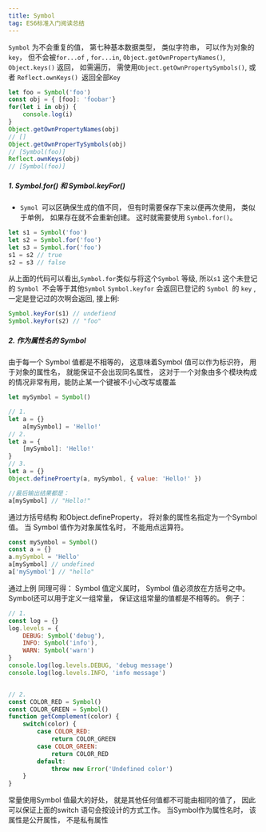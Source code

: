 ```yaml
---
title: Symbol
tag: ES6标准入门阅读总结
---
```


`Symbol` 为不会重复的值， 第七种基本数据类型， 类似字符串， 可以作为对象的`key`， 但不会被`for...of` , `for...in`, `Object.getOwnPropertyNames()`, `Object.keys()` 返回， 如需遍历， 需使用`Object.getOwnPropertySymbols()`, 或者 `Reflect.ownKeys() `返回全部`Key`

```js
let foo = Symbol('foo')
const obj = { [foo]: 'foobar'}
for(let i in obj) {
    console.log(i)
}
Object.getOwnPropertyNames(obj)
// []
Object.getOwnProperTySymbols(obj)
// [Symbol(foo)]
Reflect.ownKeys(obj)
// [Symbol(foo)]
```

##### **1. Symbol.for() 和 Symbol.keyFor()**

   - `Symol `可以区确保生成的值不同， 但有时需要保存下来以便再次使用， 类似于单例， 如果存在就不会重新创建。 这时就需要使用 `Symbol.for()`。 
~~~js
let s1 = Symbol('foo')
let s2 = Symbol.for('foo')
let s3 = Symbol.for('foo')
s1 = s2 // true
s2 = s3 // false
~~~

从上面的代码可以看出,` Symbol.for `类似与将这个`Symbol` 等级, 所以`s1` 这个未登记的 `Symbol `不会等于其他`Symbol`
`Symbol.keyfor` 会返回已登记的 `Symbol `的 `key` , 一定是登记过的次啊会返回,  接上俐:

~~~js
Symbol.keyFor(s1) // undefiend
Symbol.keyFor(s2) // "foo"
~~~

##### **2. 作为属性名的 Symbol**
由于每一个 Symbol 值都是不相等的， 这意味着Symbol 值可以作为标识符， 用于对象的属性名， 就能保证不会出现同名属性， 这对于一个对象由多个模块构成的情况非常有用，能防止某一个键被不小心改写或覆盖
~~~js
let mySymbol = Symbol()

// 1.
let a = {}
	a[mySymbol] = 'Hello!'
// 2.
let a = {
	[mySymbol]: 'Hello!'
}
// 3.
let a = {}
Object.defineProerty(a, mySymbol, { value: 'Hello!' })

//最后输出结果都是：
a[mySymbol] // "Hello!"
~~~

通过方括号结构 和Object.defineProperty， 将对象的属性名指定为一个Symbol 值。 
当 Symbol 值作为对象属性名时， 不能用点运算符。
~~~js
const mySymbol = Symbol()
const a = {}
a.mySymbol = 'Hello'
a[mySymbol] // undefined
a['mySymbol'] // "hello"
~~~
通过上例 同理可得： Symbol 值定义属时， Symbol 值必须放在方括号之中。
Symbol还可以用于定义一组常量， 保证这组常量的值都是不相等的。 例子：
~~~js
// 1.
const log = {}
log.levels = {
	DEBUG: Symbol('debug'),
	INFO: Symbol('info'),
	WARN: Symbol('warn')
}
console.log(log.levels.DEBUG, 'debug message')
console.log(log.levels.INFO, 'info message')


// 2.
const COLOR_RED = Symbol()
const COLOR_GREEN = Symbol()
function getComplement(color) {
	switch(color) {
		case COLOR_RED:
			return COLOR_GREEN
		case COLOR_GREEN:
			return COLOR_RED
		default:
			throw new Error('Undefined color')
	}
}
~~~

常量使用Symbol 值最大的好处， 就是其他任何值都不可能由相同的值了， 因此可以保证上面的switch 语句会按设计的方式工作。 当Symbol作为属性名时， 该属性是公开属性， 不是私有属性